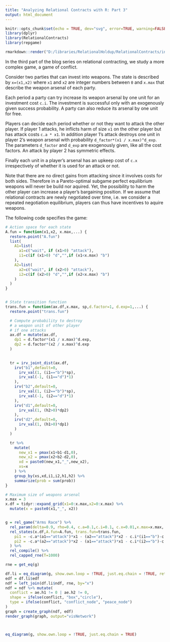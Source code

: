 ```yaml
---
title: "Analyzing Relational Contracts with R: Part 3"
output: html_document
---
```


```r
knitr::opts_chunk$set(echo = TRUE, dev="svg", error=TRUE, warning=FALSE, fig.width=5, fig.height=4)
library(dplyr)
library(RelationalContracts)
library(repgame)
```

```r
rmarkdown::render("D:/libraries/RelationalHoldup/RelationalContracts/inst/guide/RelationalContractsBlog2.Rmd")
```

In the third part of the blog series on relational contracting, we study a more complex game, a game of conflict.

Consider two parties that can invest into weapons. The state is described by `x=(x1,x2)` where `x1` and `x2` are integer numbers between `0` and `x.max` that describe the weapon arsenal of each party.

Each period a party can try increase its weapon arsenal by one unit for an investment cost `c.i`. The investment is successful only with an exogenously given success probability. A party can also reduce its arsenal by one unit for free.

Players can decide each period whether or not they want to attack the other player. If player 1 attacks, he inflicts harm of size `x1` on the other player but has attack costs `c.a * x1`. In addition player 1's attack destroys one unit in player 2's weapon arsenal with probability `d_factor*(x1 / x.max)^d_exp`. The parameters `d_factor` and `d_exp` are exogenously given, like all the cost factors. An attack by player 2 has symmetric effects.

Finally each unit in a player's arsenal has an upkeep cost of `c.x` irrespectively of whether it is used for an attack or not.

Note that there are no direct gains from attacking since it involves costs for both sides. Therefore in a Pareto-optimal subgame perfect equilibrium weapons will never be build nor aquired. Yet, the possibility to harm the other player can increase a player's bargaining position. If we assume that relational contracts are newly negotiated over time, i.e. we consider a repeated negotiation equilibrium, players can thus have incentives to aquire weapons.


The following code specifies the game:
```r

# Action space for each state
A.fun = function(x1,x2, x.max,...) {
  restore.point("A.fun")
  list(
    A1=list(
      a1=c("wait", if (x1>0) "attack"),
      i1=c(if (x1>0) "d","",if (x1<x.max) "b")
    ),
    A2=list(
      a2=c("wait", if (x2>0) "attack"),
      i2=c(if (x2>0) "d","",if (x2<x.max) "b")
    )
  )
}


# State transition function
trans.fun = function(ax.df,x.max, sp,d.factor=1, d.exp=1,...) {
  restore.point("trans.fun")

  # Compute probability to destroy
  # a weapon unit of other player
  # if one attacks
  ax.df = mutate(ax.df,
    dp1 = d.factor*(x1 / x.max)^d.exp,
    dp2 = d.factor*(x2 / x.max)^d.exp
  )
  

  tr = irv_joint_dist(ax.df,
    irv("b1",default=0,
      irv_val(1, (i1=="b")*sp),
      irv_val(-1, (i1=="d")*1)
    ),
    irv("b2",default=0,
      irv_val(1, (i2=="b")*sp),
      irv_val(-1, (i2=="d")*1)
    ),
    irv("d1",default=0,
      irv_val(1, (h2>0)*dp2)
    ),
    irv("d2",default=0,
      irv_val(1, (h1>0)*dp1)
    )
  )

  tr %>%
    mutate(
      new_x1 = pmax(x1+b1-d1,0),
      new_x2 = pmax(x2+b2-d2,0),
      xd = paste0(new_x1,"_",new_x2),
      xs=x
    ) %>%
    group_by(xs,xd,i1,i2,h1,h2) %>%
    summarize(prob = sum(prob))
}

# Maximum size of weapons arsenal
x.max = 3
x.df = tidyr::expand_grid(x1=0:x.max,x2=0:x.max) %>%
  mutate(x = paste0(x1,"_", x2))


g = rel_game("Arms Race") %>%
  rel_param(delta=0.9, rho=0.4, c.a=0.1,c.i=0.1, c.x=0.01,x.max=x.max, sp=0.5, d.factor=0.8, d.exp=1) %>%
  rel_states(x.df,A.fun=A.fun, trans.fun=trans.fun,
    pi1 = -c.a*(a1=="attack")*x1 - (a2=="attack")*x2 - c.i*(i1=="b")-c.x*x1,
    pi2 = -c.a*(a2=="attack")*x2 - (a1=="attack")*x1 - c.i*(i2=="b")-c.x*x2
  ) %>%
  rel_compile() %>%
  rel_capped_rne(T=1000)

rne = get_eq(g)

df.li = eq_diagram(g, show.own.loop = !TRUE, just.eq.chain = !TRUE, return.dfs = TRUE, passive.edge.width = 0)
edf = df.li$edf
ndf = left_join(df.li$ndf, rne, by="x")
ndf = ndf %>% mutate(
  conflict = ae.h1 != 0 | ae.h2 != 0,
  shape = ifelse(conflict, "box","circle"),
  type = ifelse(conflict, "conflict_node", "peace_node")
)
graph = create_graph(ndf, edf)
render_graph(graph, output="visNetwork")



eq_diagram(g, show.own.loop = !TRUE, just.eq.chain = TRUE)

```
